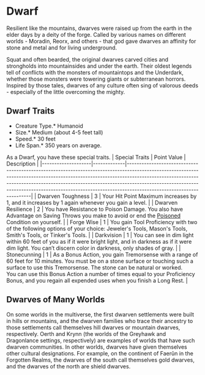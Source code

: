 = Dwarf =
Resilient like the mountains, dwarves were raised up from the earth in the elder days by a deity of the forge. Called by various names on different worlds - Moradin, Reorx, and others - that god gave dwarves an affinity for stone and metal and for living underground.

Squat and often bearded, the original dwarves carved cities and strongholds into mountainsides and under the earth. Their oldest legends tell of conflicts with the monsters of mountaintops and the Underdark, whether those monsters were towering giants or subterranean horrors. Inspired by those tales, dwarves of any culture often sing of valorous deeds - especially of the little overcoming the mighty.

== Dwarf Traits ==
*Creature Type.* Humanoid
*Size.* Medium (about 4-5 feet tall) 
*Speed.* 30 feet
*Life Span.* 350 years on average.

As a Dwarf, you have these special traits.
| Special Traits     | Point Value | Description                                                                                                                                                                                                                                                                                                                                                   |
|--------------------|-------------|---------------------------------------------------------------------------------------------------------------------------------------------------------------------------------------------------------------------------------------------------------------------------------------------------------------------------------------------------------------|
| Dwarven Toughness  | 3           | Your Hit Point Maximum increases by 1, and it increases by 1 again whenever you gain a level.                                                                                                                                                                                                                                                                 |
| Dwarven Resilience | 2           | You have Resistance to Poison Damage.  You also have Advantage on Saving Throws you make to avoid or end the [[../Conditions#Poisoned|Poisoned]] Condition on yourself.                                                                                                                                                                                       |
| Forge Wise         | 1           | You gain Tool Proficiency with two of the following options of your choice: Jeweler's Tools, Mason's Tools, Smith's Tools, or Tinker's Tools.                                                                                                                                                                                                                 |
| Darkvision         | 1           | You can see in dim light within 60 feet of you as if it were bright light, and in darkness as if it were dim light. You can’t discern color in darkness, only shades of gray.                                                                                                                                                                                 |
| Stonecunning       | 1           | As a Bonus Action, you gain Tremorsense with a range of 60 feet for 10 minutes.  You must be on a stone surface or touching such a surface to use this Tremorsense.  The stone can be natural or worked.<br> You can use this Bonus Action a number of times equal to your Proficiency Bonus, and you regain all expended uses when you finish a Long Rest. |

== Dwarves of Many Worlds ==
On some worlds in the multiverse, the first dwarven settlements were built in hills or mountains, and the dwarven families who trace their ancestry to those settlements call themselves hill dwarves or mountain dwarves, respectively. Oerth and Krynn (the worlds of the Greyhawk and Dragonlance settings, respectively) are examples of worlds that have such dwarven communities.
In other worlds, dwarves have given themselves other cultural designations. For example, on the continent of Faerûn in the Forgotten Realms, the dwarves of the south call themselves gold dwarves, and the dwarves of the north are shield dwarves.
